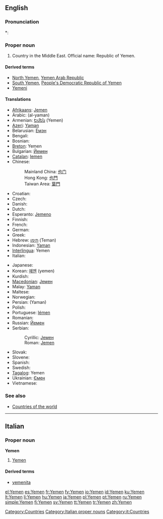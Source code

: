 ==English==
{{wikipedia}}

===Pronunciation===
*: {{rhymes|ɛmən}}

===Proper noun===
{{en-proper noun}}

# Country in the Middle East. Official name: Republic of Yemen.

====Derived terms====
* [[North Yemen]], [[Yemen Arab Republic]]
* [[South Yemen]], [[People's Democratic Republic of Yemen]]
* [[Yemeni]]

====Translations====
{{top}}
* [[Afrikaans]]: [[Jemen]]
* Arabic: {{Arab|[[اليمن]]}} (al-yaman) {{m}}
* Armenian: [[Եմեն]] (Yemen)
* [[Azeri]]: [[Yəmən]]
* Belarusian: [[Емэн]]
* Bengali: {{BNchar|[[ইয়েমেন]]}}
* Bosnian: {{t-|bs|Jemen|m}}
* [[Breton]]: Yemen
* Bulgarian: [[Йемен]]
* [[Catalan]]: [[Iemen]]
* Chinese:
*: Mainland China: [[也门]]
*: Hong Kong: [[也門]]
*: Taiwan Area: [[葉門]]
* Croatian: {{t-|hr|Jemen|m}}
* Czech: {{t-|cs|Jemen}}
* Danish: {{t-|da|Yemen}}
* Dutch: {{t+|nl|Jemen}}
* Esperanto: [[Jemeno]]
* Finnish: {{t+|fi|Jemen}}
* French: {{t+|fr|Yémen|m}}
* German: {{t+|de|Jemen}}
* Greek: {{t+|el|Υεμένη|f|tr=Yeméni|sc=Grek}}
* Hebrew: [[תימן]] (Teman) {{f}}
* Indonesian: [[Yaman]]
* [[Interlingua]]: Yemen
* Italian: {{t-|it|Yemen|m}}
{{mid}}
* Japanese: {{t-|ja|イエメン|tr=Yemen|sc=Jpan}}
* Korean: [[예멘]] (yemen)
* Kurdish: {{t+|ku|Yemen}}
* [[Macedonian]]: [[Јемен]] {{m}}
* Malay: [[Yaman]]
* Maltese: {{t-|mt|Jemen|xs=Maltese}}
* Norwegian: {{t+|no|Jemen}}
* Persian: {{fa-Arab|[[یمن]]}} (Yaman)
* Polish: {{t+|pl|Jemen}}
* Portuguese: [[Iémen]]
* Romanian: {{t-|ro|Yemen|n}}
* Russian: [[Йемен]]
* Serbian:
*: Cyrillic: [[Јемен]] {{m}}
*: Roman: [[Jemen#Serbian|Jemen]] {{m}}
* Slovak: {{t-|sk|Jemen|m}}
* Slovene: {{t+|sl|Jemen|m}}
* Spanish: {{t+|es|Yemen}}
* Swedish: {{t+|sv|Yemen}}
* [[Tagalog]]: Yemen
* Ukrainian: [[Ємен]] {{m}}
* Vietnamese: {{t-|vi|Yemen|xs=Vietnamese}}
{{bottom}}

===See also===
* [[Appendix:Countries of the world|Countries of the world]]

[[Category:Countries]]

----

==Italian==
{{wikipedia|lang=it}}

===Proper noun===
'''Yemen''' {{m}}

# [[#English|Yemen]]

====Derived terms====
* [[yemenita]]

[[Category:Italian proper nouns]]
[[Category:it:Countries]]

[[el:Yemen]]
[[es:Yemen]]
[[fr:Yemen]]
[[fy:Yemen]]
[[io:Yemen]]
[[id:Yemen]]
[[ku:Yemen]]
[[lt:Yemen]]
[[li:Yemen]]
[[hu:Yemen]]
[[ja:Yemen]]
[[pl:Yemen]]
[[pt:Yemen]]
[[ru:Yemen]]
[[simple:Yemen]]
[[fi:Yemen]]
[[sv:Yemen]]
[[tt:Yemen]]
[[tr:Yemen]]
[[zh:Yemen]]